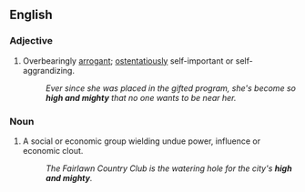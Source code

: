 ==English==
===Adjective===
{{en-adj|[[high and mightier]] or '''more high and mighty'''|[[high and mightiest]] or '''most high and mighty'''}}
# Overbearingly [[arrogant]]; [[ostentatiously]] self-important or self-aggrandizing.
#: ''Ever since she was placed in the gifted program, she's become so '''high and mighty''' that no one wants to be near her.''

===Noun===
{{en-noun|-}}
# A social or economic group wielding undue power, influence or economic clout.
#: ''The Fairlawn Country Club is the watering hole for the city's '''high and mighty'''.''